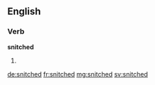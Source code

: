 ==English==

===Verb===
'''snitched'''
# {{en-past of|snitch}}

[[de:snitched]]
[[fr:snitched]]
[[mg:snitched]]
[[sv:snitched]]